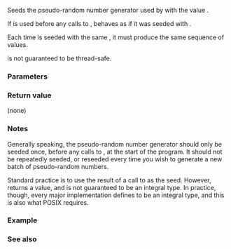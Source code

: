 {{cpp/title|srand}}
{{cpp/numeric/random/navbar}}
{{ddcl|header=cstdlib| 
void srand( unsigned seed );
}}

Seeds the pseudo-random number generator used by {{lc|std::rand()}} with the value {{tt|seed}}.

If {{lc|std::rand()}} is used before any calls to {{tt|srand()}}, {{lc|std::rand()}} behaves as if it was seeded with {{c|srand(1)}}.

Each time {{lc|std::rand()}} is seeded with the same {{tt|seed}}, it must produce the same sequence of values.

{{tt|srand()}} is not guaranteed to be thread-safe.

===Parameters===
{{par begin}}
{{par|seed|the seed value}}
{{par end}}

===Return value===
(none)

===Notes===
Generally speaking, the pseudo-random number generator should only be seeded once, before any calls to {{tt|rand()}}, at the start of the program.
It should not be repeatedly seeded, or reseeded every time you wish to generate a new batch of pseudo-random numbers.

Standard practice is to use the result of a call to {{c|std::time(0)}} as the seed.
However, {{lc|std::time}} returns a {{c|std::time_t}} value, and {{c|std::time_t}} is not guaranteed to be an integral type.
In practice, though, every major implementation defines {{c|std::time_t}} to be an integral type, and this is also what POSIX requires.

===Example===
{{example
|code=
#include &lt;cstdlib&gt;
#include &lt;ctime&gt;
#include &lt;iostream&gt;

int main() 
{
    std::srand(std::time(0)); // use current time as seed for random generator
    std::cout &lt;&lt; "Random value on [0, " &lt;&lt; RAND_MAX &lt;&lt; "]: " &lt;&lt; std::rand() &lt;&lt; '\n';
}
|p=true
|output=
Random value on [0, 2147483647]: 1373858591
}}

===See also===

{{dsc begin}}
{{dsc inc|cpp/numeric/random/dsc rand}}
{{dsc inc|cpp/numeric/random/dsc RAND_MAX}}
{{dsc inc|cpp/experimental/dsc reseed }}
{{dsc see c|c/numeric/random/srand}}
{{dsc end}}

{{langlinks|de|es|fr|it|ja|pt|ru|zh}}